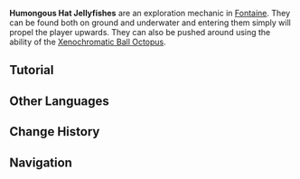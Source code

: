 {{Terminology Infobox
|image     = Humongous Hat Jellyfish.png
|type      = Exploration
|region    = Fontaine
}}
'''Humongous Hat Jellyfishes''' are an exploration mechanic in [[Fontaine]]. They can be found both on ground and underwater and entering them simply will propel the player upwards. They can also be pushed around using the ability of the [[Xenochromatic Ball Octopus]].

==Tutorial==
{{Tutorial|Humongous Hat Jellyfish}}

==Other Languages==
{{Other Languages
|en      = Humongous Hat Jellyfish
|zhs     = 巨型帽子水母
|zhs_rm  = 
|zht     = 巨型帽子水母
|zht_rm  = 
|zh_tl   = 
|ja      = 大型ボウシクラゲ
|ja_rm   = Oogata Boushi Kurage
|ja_tl   = Large Hat Jellyfish
|ko      = 거대 모자 해파리
|ko_rm   = 
|ko_tl   = 
|es      = Medusa Sombreruda gigante
|es_tl   = Gigantic Rough Hat Jellyfish 
|fr      = Méduse chapeautée géante
|fr_tl   = Giant Hatted Jellyfish
|ru      = Большая шляповидная медуза
|ru_tl   = Large Hat-Shaped Jellyfish
|th      = Hat Jellyfish ขนาดยักษ์
|th_rm   = 
|th_tl   = 
|vi      = Sứa Nón Khổng Lồ
|vi_tl   = 
|de      = Riesenhutqualle
|de_tl   = Giant Hat Jellyfish
|id      = Humongous Hat Jellyfish
|pt      = Água Viva de Chapéu Gigante
|pt_tl   = 
|tr      = Devasa Şapkalı Denizanası
|tr_tl   = 
|it      = Medusa cappellaia mastodontica
|it_tl   = Humongous Hat Jellyfish
}}

==Change History==
{{Change History|4.2}}

==Navigation==
{{Exploration Navbox|Fontaine}}